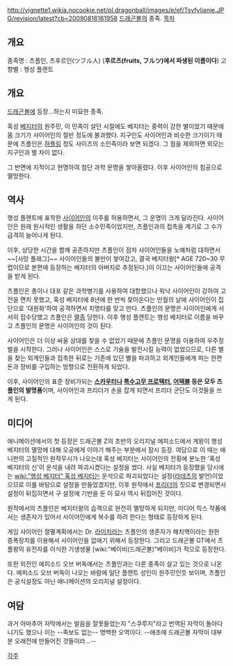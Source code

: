 http://vignette1.wikia.nocookie.net/pl.dragonball/images/e/ef/Tsyfylianie.JPG/revision/latest?cb=20090816161958
[[드래곤볼]]의 종족.
[[목차]]
== 개요 ==
종족명 : 츠플인, 츠후르인(ツフル人) ('''후르츠(fruits, フルツ)에서 파생된 이름이다''')
고향별 : 행성 플랜트

== 개요 ==
[[드래곤볼]]에 등장...하는지 미묘한 종족.

혹성 [[베지터]]의 원주민, 이 민족이 살던 시절에도 베지터는 중력이 강한 별이었기 때문에 몸 크기가 사이어인의 절반 정도에 불과했다. 지구인도 사이어인과 비슷한 크기이기 때문에 츠플인은 [[하플링]] 정도 사이즈의 소인족이라 보면 되겠다. 그 점을 제외하면 외모는 지구인과 별 차이 없다. 

그 반면에 지적이고 현명하여 첨단 과학 문명을 쌓아올렸다. 이후 사이어인의 침공으로 멸망한다.

== 역사 ==
행성 플랜트에 표착한 [[사이어인]]의 이주를 허용하면서, 그 운명이 크게 달라진다. 사이어인은 원래 원시적인 생활을 하던 소수민족이었지만, 츠플인과의 접촉을 계기로 그 수가 급격히 늘어나게 된다.

이후, 상당한 시간을 함께 공존하지만 츠플인이 점차 샤이어인들을 노예처럼 대하면서~~[사망 플래그]~~ 사이어인들의 불만이 쌓여갔고, 결국 베지터왕[* AGE 720~30 무렵이므로 본편에 등장하는 베지터의 아버지로 추정된다.]이 이끄는 사이어인들에 공격을 받게 된다.

츠플인은 총이나 대포 같은 과학병기를 사용하여 대항했으나 워낙 사이어인이 강하여 고전을 면치 못했고, 혹성 베지터에 8년에 한 번씩 찾아온다는 만월의 날에 사이어인이 집단으로 '대원화'하여 공격하면서 치명타를 맞고 만다. 츠플인의 문명은 사이어인에게 서서히 접수당했고 츠플인은 [[멸종]] 당한다. 이후 행성 플랜트는 행성 베지터로 이름을 바꾸고 츠플인의 문명은 사이어인의 것이 된다.

사이어인은 더 이상 싸울 상대를 찾을 수 없었기 때문에 츠플인 문명을 이용하여 우주정벌을 시작한다. 그러나 사이어인은 스스로 기술을 발전시킬 능력이 없었으므로, 다른 별을 찾는 외계인들과 접촉한 뒤로는 기존에 있던 별을 파괴하고 외계인들에게 파는 한편 돈과 장비를 구입하는 방향으로 전환하게 되었다.

이후, 사이어인의 표준 장비가되는 '''[[스카우터]]나 [[특수고무 프로텍터]], [[어택볼]] 등은 모두 츠플인의 발명품'''이며, 사이어인과 프리더가 손을 잡게 되면서 프리더 군단도 이것들을 쓰게 된다.

== 미디어 ==
애니메이션에서의 첫 등장은 드래곤볼 Z의 초반의 오리지널 에피소드에서 계왕이 행성 베지터의 멸망에 대해 오공에게 이야기 해주는 부분에서 잠시 등장. 여담으로 이 때는 애니판의 고질적인 원작무시가 나오는데 혹성 베지터는 사이어인의 전횡에 분노한 '혹성 베지터의 신'이 운석을 내려 파괴시켰다는 설정을 썼다. 사실 베지터가 등장했을 당시에는 [[wiki:"행성 베지터" 혹성 베지터]]는 운석으로 파괴되었다는 설정([[라데츠]]의 발언)이었으므로 이를 바탕으로 설정을 만들었겠지만, 이후 원작에서 [[프리더]]의 짓으로 변경되면서 설정이 뒤집히면서 구 설정에 기반을 둔 이 묘사 역시 뒤집어진 것이다.

원작에서의 츠플인은 베지터왕의 습격으로 완전히 멸망하게 되지만, 미디어 믹스 작품에서는 생존자가 있어서 사이어인에게 복수를 하려 한다는 형태로 등장하게 된다.

게임 사이어인 절멸계획에서는 Dr. [[라이치]]라는 츠플인의 생존자가 해치핵이라는 원한 증폭장치를 이용해서 사이어인을 없애기 위해서 등장한다. 그리고 드래곤볼 GT에서 츠플왕의 유전자를 이식한 기생생물 [wiki:"베이비(드래곤볼)"베이비]가 적으로 등장한다.

또한 외전인 에피소드 오브 버독에서는 츠플인과는 다른 종족이 살고 있는 것으로 나온다. 에피소드 오브 버독이 나오는 바람에 일단 플랜트 성인이 원주민인듯 보이며, 츠플인은 공식설정도 아닌 애니메이션의 오리지널 설정이다.

== 여담 ==
과거 아마추어 자막에서는 발음을 잘못들었는지 "스쿠루지"라고 번역된 자막이 돌아다니기도 했으나 이는 --족보도 없는-- 명백한 오역이다. --애초에 드래곤볼 자막이 대부분 오래전에 만들어진 것들이라...--

[[각주]]
